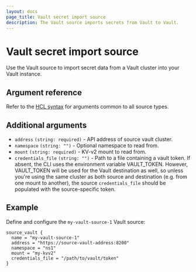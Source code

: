 ```yaml
---
layout: docs
page_title: Vault secret import source
description: The Vault source imports secrets from Vault to Vault.
---
```


# Vault secret import source

Use the Vault source to import secret data from a Vault cluster into your Vault instance.

## Argument reference

Refer to the [HCL syntax](/vault/docs/import#hcl-syntax-1) for arguments common to all source types.

## Additional arguments

- `address` `(string: required)` - API address of source vault cluster.
- `namespace` `(string: "")` - Optional namespace to read from.
- `mount` `(string: required)` - KV-v2 mount to read from.
- `credentials_file` `(string: "")` - Path to a file containing a vault token.  If absent, the CLI uses the
environment variable VAULT_TOKEN.  However, VAULT_TOKEN will be used for the Vault destination as well, so
unless you're using the same cluster as both source and destination (e.g. from one mount to another), the source
`credentials_file` should be populated with the source-specific token.

## Example

Define and configure the `my-vault-source-1` Vault source:

```hcl
source_vault {
  name = "my-vault-source-1"
  address = "https://source-vault-address:8200"
  namespace = "ns1"
  mount = "my-kvv2"
  credentials_file = "/path/to/vault/token"
}
```
